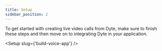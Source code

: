 ```yaml
---
title: Setup
sidebar_position: 2
---
```


To get started with creating live video calls from Dyte, make sure to finish these steps and then move on to integrating Dyte in your application.


<Setup slug={'build-voice-app'} />

<head>
  <title>Setup Guide</title>
</head>
